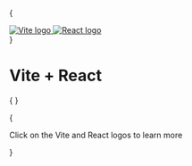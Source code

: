 
{

<div>
  <a href="https://vite.dev" target="_blank">
    <img src={viteLogo} className="logo" alt="Vite logo" />
  </a>
  <a href="https://react.dev" target="_blank">
    <img src={reactLogo} className="logo react" alt="React logo" />
  </a>
</div>
}

# Vite + React

{ <Card /> }

{ <p className="read-the-docs">Click on the Vite and React logos to learn more</p> }
